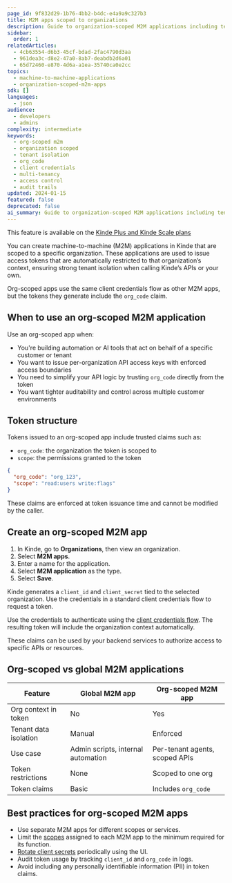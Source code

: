 ```yaml
---
page_id: 9f832d29-1b76-4bb2-b4dc-e4a9a9c327b3
title: M2M apps scoped to organizations
description: Guide to organization-scoped M2M applications including tenant isolation, token structure with org_code claims, and best practices for multi-tenant environments
sidebar:
  order: 1
relatedArticles:
  - 4cb63554-d6b3-45cf-bdad-2fac4790d3aa
  - 961dea3c-d8e2-47a0-8ab7-deabdb2d6a01
  - 65d72460-e870-4d6a-a1ea-35740ca0e2cc
topics:
  - machine-to-machine-applications
  - organization-scoped-m2m-apps
sdk: []
languages:
  - json
audience:
  - developers
  - admins
complexity: intermediate
keywords:
  - org-scoped m2m
  - organization scoped
  - tenant isolation
  - org_code
  - client credentials
  - multi-tenancy
  - access control
  - audit trails
updated: 2024-01-15
featured: false
deprecated: false
ai_summary: Guide to organization-scoped M2M applications including tenant isolation, token structure with org_code claims, and best practices for multi-tenant environments.
---
```


<Aside type="upgrade">

This feature is available on the [Kinde Plus and Kinde Scale plans](https://kinde.com/pricing/)

</Aside>

You can create machine-to-machine (M2M) applications in Kinde that are scoped to a specific organization. These applications are used to issue access tokens that are automatically restricted to that organization’s context, ensuring strong tenant isolation when calling Kinde’s APIs or your own.

Org-scoped apps use the same client credentials flow as other M2M apps, but the tokens they generate include the `org_code` claim.

## When to use an org-scoped M2M application

Use an org-scoped app when:

- You're building automation or AI tools that act on behalf of a specific customer or tenant
- You want to issue per-organization API access keys with enforced access boundaries
- You need to simplify your API logic by trusting `org_code` directly from the token
- You want tighter auditability and control across multiple customer environments

## Token structure

Tokens issued to an org-scoped app include trusted claims such as:

- `org_code`: the organization the token is scoped to
- `scope`: the permissions granted to the token

```json
{
  "org_code": "org_123",
  "scope": "read:users write:flags"
}
```

These claims are enforced at token issuance time and cannot be modified by the caller.

## Create an org-scoped M2M app

1. In Kinde, go to **Organizations**, then view an organization.
2. Select **M2M apps**.
3. Enter a name for the application.
4. Select **M2M application** as the type.
5. Select **Save**.

Kinde generates a `client_id` and `client_secret` tied to the selected organization.
Use the credentials in a standard client credentials flow to request a token.

Use the credentials to authenticate using the [client credentials flow](/machine-to-machine-applications/about-m2m/authenticate-with-m2m/). The resulting token will include the organization context automatically.

These claims can be used by your backend services to authorize access to specific APIs or resources.

## Org-scoped vs global M2M applications

| Feature               | Global M2M app                     | Org-scoped M2M app             |
| --------------------- | ---------------------------------- | ------------------------------ |
| Org context in token  | No                                 | Yes                            |
| Tenant data isolation | Manual                             | Enforced                       |
| Use case              | Admin scripts, internal automation | Per-tenant agents, scoped APIs |
| Token restrictions    | None                               | Scoped to one org              |
| Token claims          | Basic                              | Includes `org_code`            |

## Best practices for org-scoped M2M apps

- Use separate M2M apps for different scopes or services.
- Limit the [scopes](https://docs.kinde.com/developer-tools/your-apis/custom-api-scopes/) assigned to each M2M app to the minimum required for its function.
- [Rotate client secrets](/build/applications/rotate-client-secret/) periodically using the UI.
- Audit token usage by tracking `client_id` and `org_code` in logs.
- Avoid including any personally identifiable information (PII) in token claims.
